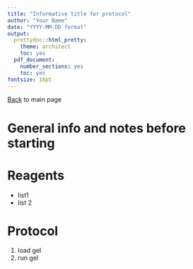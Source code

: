 ```yaml
---
title: "Informative title for protocol"
author: "Your Name"
date: "YYYY-MM-DD format"
output:
  prettydoc::html_pretty:
    theme: architect
    toc: yes
  pdf_document:
    number_sections: yes
    toc: yes
fontsize: 18pt
---
```


[Back](https://adnguyen.github.io/Hahn_lab_protocols/) to main page

# General info and notes before starting 

# Reagents 

* list1
* list 2


# Protocol

1. load gel
2. run gel